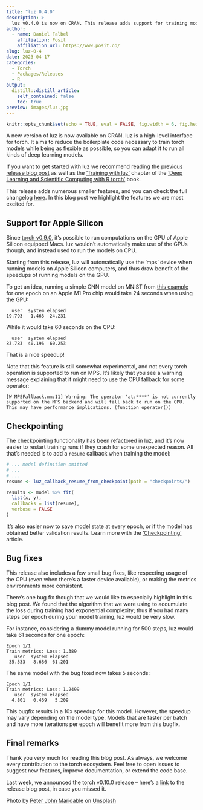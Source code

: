 ```yaml
---
title: "luz 0.4.0"
description: >
  luz v0.4.0 is now on CRAN. This release adds support for training models on ARM Mac GPUs, reduces the overhead of using luz, and makes it easier to checkpoint and resume failed runs.
author:
  - name: Daniel Falbel
    affiliation: Posit
    affiliation_url: https://www.posit.co/
slug: luz-0-4
date: 2023-04-17
categories:
  - Torch
  - Packages/Releases
  - R
output:
  distill::distill_article:
    self_contained: false
    toc: true
preview: images/luz.jpg
---
```


```r
knitr::opts_chunk$set(echo = TRUE, eval = FALSE, fig.width = 6, fig.height = 6)
```

A new version of luz is now available on CRAN. luz is a high-level interface for torch. It aims to reduce the boilerplate code necessary to train torch models while being as flexible as possible,
so you can adapt it to run all kinds of deep learning models.

If you want to get started with luz we recommend reading the
[previous release blog post](https://blogs.rstudio.com/ai/posts/2022-08-24-luz-0-3/#whats-luz) as well as the ['Training with luz'](https://skeydan.github.io/Deep-Learning-and-Scientific-Computing-with-R-torch/training_with_luz.html) chapter of the ['Deep Learning and Scientific Computing with R torch'](https://blogs.rstudio.com/ai/posts/2023-04-05-deep-learning-scientific-computing-r-torch/) book.

This release adds numerous smaller features, and you can check the full changelog [here](https://mlverse.github.io/luz/news/index.html). In this blog post we highlight the features we are most excited for.

## Support for Apple Silicon

Since [torch v0.9.0](https://blogs.rstudio.com/ai/posts/2022-10-25-torch-0-9/#support-for-apple-silicon), it's possible to run computations on the GPU of Apple Silicon equipped Macs. luz wouldn't automatically make use of the GPUs though, and instead used to run the models on CPU. 

Starting from this release, luz will automatically use the 'mps' device when running models on Apple Silicon computers, and thus draw benefit of the speedups of running models on the GPU.

To get an idea, running a simple CNN model on MNIST from [this example](https://mlverse.github.io/luz/articles/examples/mnist-cnn.html) for one epoch on an Apple M1 Pro chip would take 24 seconds when using the GPU:

```
  user  system elapsed 
19.793   1.463  24.231 
```

While it would take 60 seconds on the CPU:

```
  user  system elapsed 
83.783  40.196  60.253 
```

That is a nice speedup!

Note that this feature is still somewhat experimental, and not every torch operation is supported to run on MPS. It's likely that you see a warning message explaining that it might need to use the CPU fallback for some operator:

```
[W MPSFallback.mm:11] Warning: The operator 'at:****' is not currently supported on the MPS backend and will fall back to run on the CPU. This may have performance implications. (function operator())
```

## Checkpointing

The checkpointing functionality has been refactored in luz, and
it's now easier to restart training runs if they crash for some
unexpected reason. All that's needed is to add a `resume` callback
when training the model:

```r
# ... model definition omitted
# ...
# ...
resume <- luz_callback_resume_from_checkpoint(path = "checkpoints/")

results <- model %>% fit(
  list(x, y),
  callbacks = list(resume),
  verbose = FALSE
)
```

It's also easier now to save model state at 
every epoch, or if the model has obtained better validation results.
Learn more with the ['Checkpointing'](https://mlverse.github.io/luz/articles/checkpoints.html) article.

## Bug fixes

This release also includes a few small bug fixes, like respecting usage of the CPU (even when there's a faster device available), or making the metrics environments more consistent. 

There's one bug fix though that we would like to especially highlight in this blog post. We found that the algorithm that we were using to accumulate the loss during training had exponential complexity; thus if you had many steps per epoch during your model training, 
luz would be very slow.

For instance, considering a dummy model running for 500 steps, luz would take 61 seconds for one epoch:

```
Epoch 1/1
Train metrics: Loss: 1.389                                                                
   user  system elapsed 
 35.533   8.686  61.201 
```

The same model with the bug fixed now takes 5 seconds:

```
Epoch 1/1
Train metrics: Loss: 1.2499                                                                                             
   user  system elapsed 
  4.801   0.469   5.209
```

This bugfix results in a 10x speedup for this model. However, the speedup may vary depending on the model type. Models that are faster per batch and have more iterations per epoch will benefit more from this bugfix.

## Final remarks

Thank you very much for reading this blog post. As always, we welcome every contribution to the torch ecosystem. Feel free to open issues to suggest new features, improve documentation, or extend the code base. 

Last week, we announced the torch v0.10.0 release -- here's a [link](https://blogs.rstudio.com/ai/posts/2023-04-14-torch-0-10/) to the release blog post, in case you missed it.

Photo by <a href="https://unsplash.com/@pj24dm?utm_source=unsplash&utm_medium=referral&utm_content=creditCopyText">Peter John Maridable</a> on <a href="https://unsplash.com/photos/C2a4RGapd8s?utm_source=unsplash&utm_medium=referral&utm_content=creditCopyText">Unsplash</a>
  

